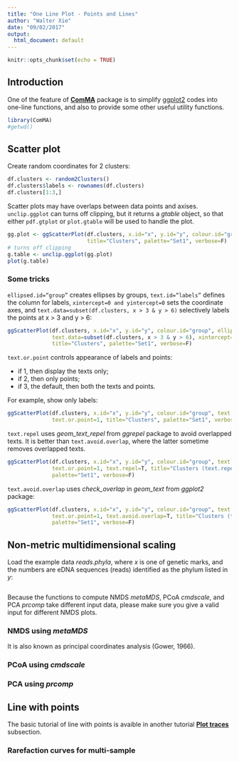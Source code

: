 ```yaml
---
title: "One Line Plot - Points and Lines"
author: "Walter Xie"
date: "09/02/2017"
output:
  html_document: default
---
```


```r
knitr::opts_chunk$set(echo = TRUE)
```

## Introduction

One of the feature of [**ComMA**](http://github.com/walterxie/ComMA) package is to simplify [ggplot2](http://docs.ggplot2.org/current/) codes into one-line functions, and also to provide some other useful utility functions.

```r
library(ComMA)
#getwd()
```

## Scatter plot

Create random coordinates for 2 clusters:

```r
df.clusters <- random2Clusters()
df.clusters$labels <- rownames(df.clusters)
df.clusters[1:3,]
```

Scatter plots may have overlaps between data points and axises. <code>unclip.ggplot</code> can turns off clipping, but it returns a *gtable* object, so that either <code>pdf.gtplot</code> or <code>plot.gtable</code> will be used to handle the plot.

```r
gg.plot <- ggScatterPlot(df.clusters, x.id="x", y.id="y", colour.id="group", shape.id="group", 
                         title="Clusters", palette="Set1", verbose=F)
# turns off clipping
g.table <- unclip.ggplot(gg.plot) 
plot(g.table)
```

### Some tricks

<code>ellipsed.id="group"</code> creates ellipses by groups, <code>text.id="labels"</code> defines the column for labels, <code>xintercept=0 and yintercept=0</code> sets the coordinate axes, and <code>text.data=subset(df.clusters, x > 3 & y > 6)</code> selectively labels the points at x > 3 and y > 6:

```r
ggScatterPlot(df.clusters, x.id="x", y.id="y", colour.id="group", ellipsed.id="group", text.id="labels", 
              text.data=subset(df.clusters, x > 3 & y > 6), xintercept=0, yintercept=0,  
              title="Clusters", palette="Set1", verbose=F)
```

<code>text.or.point</code> controls appearance of labels and points:

* if 1, then display the texts only; 
* if 2, then only points; 
* if 3, the default, then both the texts and points. 

For example, show only labels:

```r
ggScatterPlot(df.clusters, x.id="x", y.id="y", colour.id="group", text.id="labels", 
              text.or.point=1, title="Clusters", palette="Set1", verbose=F)
```

<code>text.repel</code> uses *geom_text_repel* from *ggrepel* package to avoid overlapped texts. 
It is better than <code>text.avoid.overlap</code>, where the latter sometime removes overlapped texts.

```r
ggScatterPlot(df.clusters, x.id="x", y.id="y", colour.id="group", text.id="labels", 
              text.or.point=1, text.repel=T, title="Clusters (text.repel=T)", 
              palette="Set1", verbose=F)
```

<code>text.avoid.overlap</code> uses *check_overlap* in *geom_text* from *ggplot2* package:

```r
ggScatterPlot(df.clusters, x.id="x", y.id="y", colour.id="group", text.id="labels", 
              text.or.point=1, text.avoid.overlap=T, title="Clusters (text.avoid.overlap=T)", 
              palette="Set1", verbose=F)
```

## Non-metric multidimensional scaling

Load the example data *reads.phyla*, where *x* is one of genetic marks, and the numbers are eDNA sequences (reads) identified as the phylum listed in *y*:

```r

```

Because the functions to compute NMDS *metaMDS*, PCoA *cmdscale*, and PCA *prcomp* take different input data, please make sure you give a valid input for different NMDS plots.

### NMDS using *metaMDS* 

It is also known as principal coordinates analysis (Gower, 1966).

### PCoA using *cmdscale* 


### PCA using *prcomp* 




## Line with points

The basic tutorial of line with points is avaible in another tutorial [**Plot traces**](https://cdn.rawgit.com/walterxie/ComMA/master/tutorials/OneCommandLinePlotPointsLines.html) subsection.

### Rarefaction curves for multi-sample




